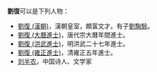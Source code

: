 '''劉復'''可以是下列人物：
* [[劉復_(漢朝)|劉復 (漢朝)]]，漢朝皇室，頗富文才。有子[[劉騊駼|劉騊駼]]。
* [[劉復_(大曆進士)|劉復 (大曆進士)]]，唐代宗大曆年間進士。
* [[劉復_(洪武進士)|劉復 (洪武進士)]]，明洪武二十七年進士。
* [[劉復_(雍正進士)|劉復 (雍正進士)]]，清雍正五年進士。
* [[刘半农|刘半农]]，中国诗人、文学家

{{disambig|Cat=二字劉姓人名消歧義|fu}}